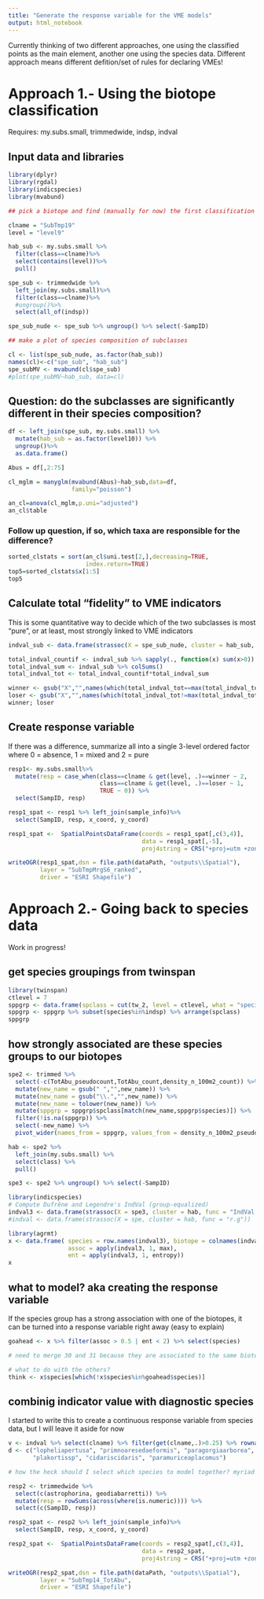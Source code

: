 ```yaml
---
title: "Generate the response variable for the VME models"
output: html_notebook
---
```


Currently thinking of two different approaches, one using the classified points as the main element, another one using the species data.
Different approach means different defition/set of rules for declaring VMEs!

# Approach 1.- Using the biotope classification

Requires: my.subs.small, trimmedwide, indsp, indval

## Input data and libraries
```r
library(dplyr)
library(rgdal)
library(indicspecies)
library(mvabund)

## pick a biotope and find (manually for now) the first classification level at which it splits

clname = "SubTmp19"
level = "level9"

hab_sub <- my.subs.small %>%
  filter(class==clname)%>%
  select(contains(level))%>%
  pull()

spe_sub <- trimmedwide %>%
  left_join(my.subs.small)%>%
  filter(class==clname)%>%
  #ungroup()%>%
  select(all_of(indsp))

spe_sub_nude <- spe_sub %>% ungroup() %>% select(-SampID)

## make a plot of species composition of subclasses

cl <- list(spe_sub_nude, as.factor(hab_sub))
names(cl)<-c("spe_sub", "hab_sub")
spe_subMV <- mvabund(cl$spe_sub)
#plot(spe_subMV~hab_sub, data=cl)

```

## Question: do the subclasses are significantly different in their species composition?
```r
df <- left_join(spe_sub, my.subs.small) %>%
  mutate(hab_sub = as.factor(level10)) %>%
  ungroup()%>%
  as.data.frame()

Abus = df[,2:75]

cl_mglm = manyglm(mvabund(Abus)~hab_sub,data=df,
                  family="poisson")

an_cl=anova(cl_mglm,p.uni="adjusted")
an_cl$table
```

### Follow up question, if so, which taxa are responsible for the difference?
```r
sorted_clstats = sort(an_cl$uni.test[2,],decreasing=TRUE,
                      index.return=TRUE)
top5=sorted_clstats$x[1:5]
top5
```

## Calculate total "fidelity" to VME indicators
This is some quantitative way to decide which of the two subclasses is most "pure", or at least, most strongly linked to VME indicators
```r

indval_sub <- data.frame(strassoc(X = spe_sub_nude, cluster = hab_sub, func = "IndVal.g")) # Compute point-biserial correlation (group-equalized), ranges 0-1

total_indval_countif <- indval_sub %>% sapply(., function(x) sum(x>0))
total_indval_sum <- indval_sub %>% colSums()
total_indval_tot <- total_indval_countif*total_indval_sum

winner <- gsub("X","",names(which(total_indval_tot==max(total_indval_tot))))
loser <- gsub("X","",names(which(total_indval_tot!=max(total_indval_tot)))) # can be improved...
winner; loser
```

## Create response variable
If there was a difference, summarize all into a single 3-level ordered factor where 0 = absence, 1 = mixed and 2 = pure
```r
resp1<- my.subs.small%>%
  mutate(resp = case_when(class==clname & get(level, .)==winner ~ 2,
                          class==clname & get(level, .)==loser ~ 1,
                          TRUE ~ 0)) %>%
  select(SampID, resp)

resp1_spat <- resp1 %>% left_join(sample_info)%>%
  select(SampID, resp, x_coord, y_coord)

resp1_spat <-  SpatialPointsDataFrame(coords = resp1_spat[,c(3,4)],
                                      data = resp1_spat[,-5],
                                      proj4string = CRS("+proj=utm +zone=33 +datum=WGS84 +units=m +no_defs"))

writeOGR(resp1_spat,dsn = file.path(dataPath, "outputs\\Spatial"),
         layer = "SubTmpMrgS6_ranked",
         driver = "ESRI Shapefile")

```

# Approach 2.- Going back to species data
Work in progress!

## get species groupings from twinspan
```r
library(twinspan)
ctlevel = 7
sppgrp <- data.frame(spclass = cut(tw_2, level = ctlevel, what = "species"), species= tw_2$species$labels)
sppgrp <- sppgrp %>% subset(species%in%indsp) %>% arrange(spclass)
sppgrp
```
## how strongly associated are these species groups to our biotopes
```r
spe2 <- trimmed %>%
  select(-c(TotAbu_pseudocount,TotAbu_count,density_n_100m2_count)) %>%
  mutate(new_name = gsub(" ","",new_name)) %>%
  mutate(new_name = gsub("\\.","",new_name)) %>%
  mutate(new_name = tolower(new_name)) %>%
  mutate(sppgrp = sppgrp$spclass[match(new_name,sppgrp$species)]) %>%
  filter(!is.na(sppgrp)) %>%
  select(-new_name) %>%
  pivot_wider(names_from = sppgrp, values_from = density_n_100m2_pseudocount, values_fill = 0, values_fn = sum)

hab <- spe2 %>%
  left_join(my.subs.small) %>%
  select(class) %>%
  pull()

spe3 <- spe2 %>% ungroup() %>% select(-SampID)

library(indicspecies)
# Compute Dufrêne and Legendre's IndVal (group-equalized)
indval3 <- data.frame(strassoc(X = spe3, cluster = hab, func = "IndVal.g")) # Compute point-biserial correlation (group-equalized), ranges 0-1
#indval <- data.frame(strassoc(X = spe, cluster = hab, func = "r.g"))

library(agrmt)
x <- data.frame( species = row.names(indval3), biotope = colnames(indval3)[max.col(indval3,ties.method="first")],
                 assoc = apply(indval3, 1, max),
                 ent = apply(indval3, 1, entropy))
x

```
## what to model? aka creating the response variable
If the species group has a strong association with one of the biotopes, it can be turned into a response variable right away (easy to explain)
```r
goahead <- x %>% filter(assoc > 0.5 | ent < 2) %>% select(species)

# need to merge 30 and 31 because they are associated to the same biotope

# what to do with the others?
think <- x$species[which(!x$species%in%goahead$species)]

```

## combinig indicator value with diagnostic species
I started to write this to create a continuous response variable from species data, but I will leave it aside for now
```r
v <- indval %>% select(clname) %>% filter(get(clname,.)>0.25) %>% rownames()
d <- c("lopheliapertusa", "primnoaresedaeformis", "paragorgiaarborea", "mycalelingua",
       "plakortissp", "cidariscidaris", "paramuriceaplacomus")

# how the heck should I select which species to model together? myriad ways...

resp2 <- trimmedwide %>%
  select(c(astrophorina, geodiabarretti)) %>%
  mutate(resp = rowSums(across(where(is.numeric)))) %>%
  select(c(SampID, resp))

resp2_spat <- resp2 %>% left_join(sample_info)%>%
  select(SampID, resp, x_coord, y_coord)

resp2_spat <-  SpatialPointsDataFrame(coords = resp2_spat[,c(3,4)],
                                      data = resp2_spat,
                                      proj4string = CRS("+proj=utm +zone=33 +datum=WGS84 +units=m +no_defs"))

writeOGR(resp2_spat,dsn = file.path(dataPath, "outputs\\Spatial"),
         layer = "SubTmp14_TotAbu",
         driver = "ESRI Shapefile")

```
